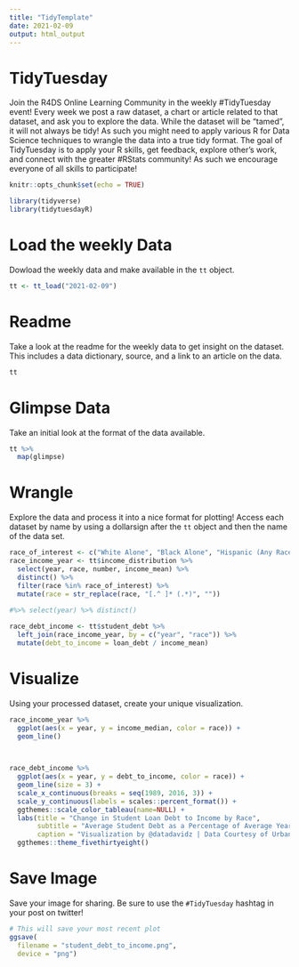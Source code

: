 ```yaml
---
title: "TidyTemplate"
date: 2021-02-09
output: html_output
---
```


# TidyTuesday

Join the R4DS Online Learning Community in the weekly #TidyTuesday event!
Every week we post a raw dataset, a chart or article related to that dataset, and ask you to explore the data.
While the dataset will be “tamed”, it will not always be tidy! As such you might need to apply various R for Data Science techniques to wrangle the data into a true tidy format.
The goal of TidyTuesday is to apply your R skills, get feedback, explore other’s work, and connect with the greater #RStats community!
As such we encourage everyone of all skills to participate!

```r

knitr::opts_chunk$set(echo = TRUE)

library(tidyverse)
library(tidytuesdayR)

```

# Load the weekly Data

Dowload the weekly data and make available in the `tt` object.

```r

tt <- tt_load("2021-02-09")

```


# Readme

Take a look at the readme for the weekly data to get insight on the dataset.
This includes a data dictionary, source, and a link to an article on the data.

```r

tt

```


# Glimpse Data

Take an initial look at the format of the data available.

```r

tt %>% 
  map(glimpse)

```

# Wrangle

Explore the data and process it into a nice format for plotting! Access each dataset by name by using a dollarsign after the `tt` object and then the name of the data set.

```r
race_of_interest <- c("White Alone", "Black Alone", "Hispanic (Any Race)")
race_income_year <- tt$income_distribution %>%
  select(year, race, number, income_mean) %>%
  distinct() %>%
  filter(race %in% race_of_interest) %>%
  mutate(race = str_replace(race, "[.^ ]* (.*)", ""))
  
#%>% select(year) %>% distinct()

race_debt_income <- tt$student_debt %>%
  left_join(race_income_year, by = c("year", "race")) %>%
  mutate(debt_to_income = loan_debt / income_mean)
```


# Visualize

Using your processed dataset, create your unique visualization.

```r
race_income_year %>%
  ggplot(aes(x = year, y = income_median, color = race)) +
  geom_line()

  
```
```r
race_debt_income %>%
  ggplot(aes(x = year, y = debt_to_income, color = race)) +
  geom_line(size = 3) +
  scale_x_continuous(breaks = seq(1989, 2016, 3)) +
  scale_y_continuous(labels = scales::percent_format()) +
  ggthemes::scale_color_tableau(name=NULL) +
  labs(title = "Change in Student Loan Debt to Income by Race",
       subtitle = "Average Student Debt as a Percentage of Average Yearly Income (1989-2016)",
       caption = "Visualization by @datadavidz | Data Courtesy of Urban Institute | #TidyTuesday") +
  ggthemes::theme_fivethirtyeight()
```

# Save Image

Save your image for sharing. Be sure to use the `#TidyTuesday` hashtag in your post on twitter! 

```r

# This will save your most recent plot
ggsave(
  filename = "student_debt_to_income.png",
  device = "png")

```

